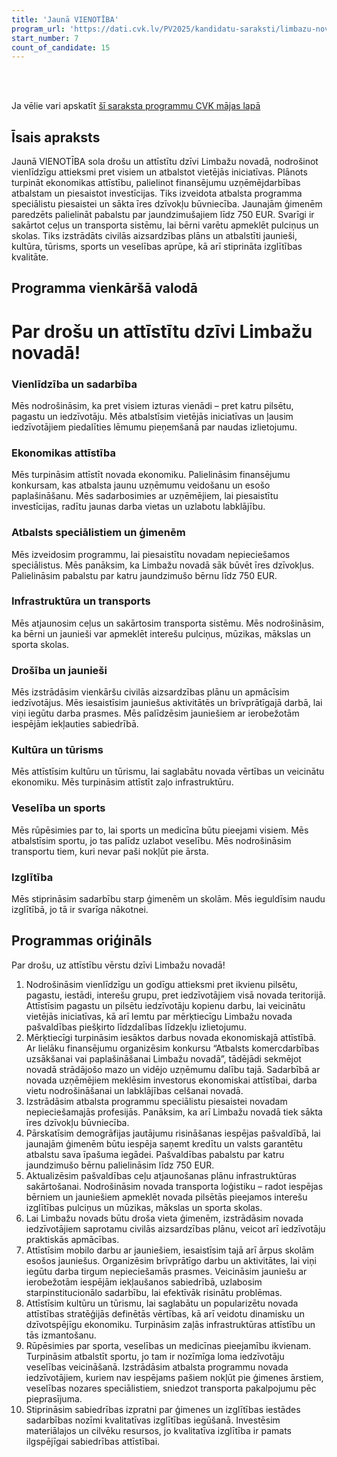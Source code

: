 ```yaml
---
title: 'Jaunā VIENOTĪBA'
program_url: 'https://dati.cvk.lv/PV2025/kandidatu-saraksti/limbazu-novads/jauna-vienotiba'
start_number: 7
count_of_candidate: 15
---
```



<Badge text="Vienlīdzīga attieksme" variant="note" size="small" /> <Badge text="Ekonomiskā attīstība" variant="note" size="small" /> <Badge text="Atbalsts jaunajām ģimenēm" variant="note" size="small" /> <Badge text="Infrastruktūras sakārtošana" variant="note" size="small" /> <Badge text="Veselības pieejamība" variant="note" size="small" />

<br/><br/> 

<Card title='Šis ir mākslīga intelekta ģenerēts apraksts' icon='starlight'>
    Ja vēlie vari apskatīt <a href={frontmatter.program_url} target='_blank'>šī saraksta programmu CVK mājas lapā</a>
    </Card>

## Īsais apraksts

Jaunā VIENOTĪBA sola drošu un attīstītu dzīvi Limbažu novadā, nodrošinot vienlīdzīgu attieksmi pret visiem un atbalstot vietējās iniciatīvas. Plānots turpināt ekonomikas attīstību, palielinot finansējumu uzņēmējdarbības atbalstam un piesaistot investīcijas. Tiks izveidota atbalsta programma speciālistu piesaistei un sākta īres dzīvokļu būvniecība. Jaunajām ģimenēm paredzēts palielināt pabalstu par jaundzimušajiem līdz 750 EUR. Svarīgi ir sakārtot ceļus un transporta sistēmu, lai bērni varētu apmeklēt pulciņus un skolas. Tiks izstrādāts civilās aizsardzības plāns un atbalstīti jaunieši, kultūra, tūrisms, sports un veselības aprūpe, kā arī stiprināta izglītības kvalitāte.

## Programma vienkāršā valodā

# Par drošu un attīstītu dzīvi Limbažu novadā!

### Vienlīdzība un sadarbība

Mēs nodrošināsim, ka pret visiem izturas vienādi – pret katru pilsētu, pagastu un iedzīvotāju. Mēs atbalstīsim vietējās iniciatīvas un ļausim iedzīvotājiem piedalīties lēmumu pieņemšanā par naudas izlietojumu.

### Ekonomikas attīstība

Mēs turpināsim attīstīt novada ekonomiku. Palielināsim finansējumu konkursam, kas atbalsta jaunu uzņēmumu veidošanu un esošo paplašināšanu. Mēs sadarbosimies ar uzņēmējiem, lai piesaistītu investīcijas, radītu jaunas darba vietas un uzlabotu labklājību.

### Atbalsts speciālistiem un ģimenēm

Mēs izveidosim programmu, lai piesaistītu novadam nepieciešamos speciālistus. Mēs panāksim, ka Limbažu novadā sāk būvēt īres dzīvokļus. Palielināsim pabalstu par katru jaundzimušo bērnu līdz 750 EUR.

### Infrastruktūra un transports

Mēs atjaunosim ceļus un sakārtosim transporta sistēmu. Mēs nodrošināsim, ka bērni un jaunieši var apmeklēt interešu pulciņus, mūzikas, mākslas un sporta skolas.

### Drošība un jaunieši

Mēs izstrādāsim vienkāršu civilās aizsardzības plānu un apmācīsim iedzīvotājus. Mēs iesaistīsim jauniešus aktivitātēs un brīvprātīgajā darbā, lai viņi iegūtu darba prasmes. Mēs palīdzēsim jauniešiem ar ierobežotām iespējām iekļauties sabiedrībā.

### Kultūra un tūrisms

Mēs attīstīsim kultūru un tūrismu, lai saglabātu novada vērtības un veicinātu ekonomiku. Mēs turpināsim attīstīt zaļo infrastruktūru.

### Veselība un sports

Mēs rūpēsimies par to, lai sports un medicīna būtu pieejami visiem. Mēs atbalstīsim sportu, jo tas palīdz uzlabot veselību. Mēs nodrošināsim transportu tiem, kuri nevar paši nokļūt pie ārsta.

### Izglītība

Mēs stiprināsim sadarbību starp ģimenēm un skolām. Mēs ieguldīsim naudu izglītībā, jo tā ir svarīga nākotnei.

## Programmas oriģināls

Par drošu, uz attīstību vērstu dzīvi Limbažu novadā!

1. Nodrošināsim vienlīdzīgu un godīgu attieksmi pret ikvienu pilsētu, pagastu, iestādi, interešu grupu, pret iedzīvotājiem visā novada teritorijā. Attīstīsim pagastu un pilsētu iedzīvotāju kopienu darbu, lai veicinātu vietējās iniciatīvas, kā arī lemtu par mērķtiecīgu Limbažu novada pašvaldības piešķirto līdzdalības līdzekļu izlietojumu.
2. Mērķtiecīgi turpināsim iesāktos darbus novada ekonomiskajā attīstībā. Ar lielāku finansējumu organizēsim konkursu “Atbalsts komercdarbības uzsākšanai vai paplašināšanai Limbažu novadā”, tādējādi sekmējot novadā strādājošo mazo un vidējo uzņēmumu dalību tajā. Sadarbībā ar novada uzņēmējiem meklēsim investorus ekonomiskai attīstībai, darba vietu nodrošināšanai un labklājības celšanai novadā.
3. Izstrādāsim atbalsta programmu speciālistu piesaistei novadam nepieciešamajās profesijās. Panāksim, ka arī Limbažu novadā tiek sākta īres dzīvokļu būvniecība.
4. Pārskatīsim demogrāfijas jautājumu risināšanas iespējas pašvaldībā, lai jaunajām ģimenēm būtu iespēja saņemt kredītu un valsts garantētu atbalstu sava īpašuma iegādei. Pašvaldības pabalstu par katru jaundzimušo bērnu palielināsim līdz 750 EUR.
5. Aktualizēsim pašvaldības ceļu atjaunošanas plānu infrastruktūras sakārtošanai. Nodrošināsim novada transporta loģistiku – radot iespējas bērniem un jauniešiem apmeklēt novada pilsētās pieejamos interešu izglītības pulciņus un mūzikas, mākslas un sporta skolas.
6. Lai Limbažu novads būtu droša vieta ģimenēm, izstrādāsim novada iedzīvotājiem saprotamu civilās aizsardzības plānu, veicot arī iedzīvotāju praktiskās apmācības.
7. Attīstīsim mobilo darbu ar jauniešiem, iesaistīsim tajā arī ārpus skolām esošos jauniešus. Organizēsim brīvprātīgo darbu un aktivitātes, lai viņi iegūtu darba tirgum nepieciešamās prasmes. Veicināsim jauniešu ar ierobežotām iespējām iekļaušanos sabiedrībā, uzlabosim starpinstitucionālo sadarbību, lai efektīvāk risinātu problēmas.
8. Attīstīsim kultūru un tūrismu, lai saglabātu un popularizētu novada attīstības stratēģijās definētās vērtības, kā arī veidotu dinamisku un dzīvotspējīgu ekonomiku. Turpināsim zaļās infrastruktūras attīstību un tās izmantošanu.
9. Rūpēsimies par sporta, veselības un medicīnas pieejamību ikvienam. Turpināsim atbalstīt sportu, jo tam ir nozīmīga loma iedzīvotāju veselības veicināšanā. Izstrādāsim atbalsta programmu novada iedzīvotājiem, kuriem nav iespējams pašiem nokļūt pie ģimenes ārstiem, veselības nozares speciālistiem, sniedzot transporta pakalpojumu pēc pieprasījuma.
10. Stiprināsim sabiedrības izpratni par ģimenes un izglītības iestādes sadarbības nozīmi kvalitatīvas izglītības iegūšanā. Investēsim materiālajos un cilvēku resursos, jo kvalitatīva izglītība ir pamats ilgspējīgai sabiedrības attīstībai.
